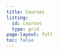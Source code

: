 ```yaml
---
title: Courses
listing:
  id: courses
  type: grid
page-layout: full
toc: false
---
```


<!-- ### COURSES -->

<!-- For information on the courses I teach follow the links below. If you have any questions, you can send me a message using the "Contact" page on the main menu. -->
